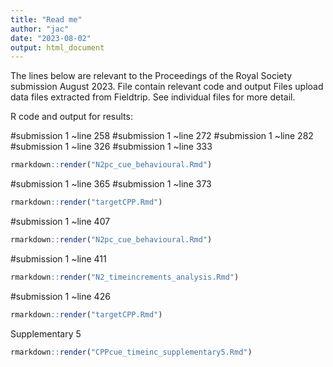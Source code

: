 ---
title: "Read me"
author: "jac"
date: "2023-08-02"
output: html_document
---


The lines below are relevant to the Proceedings of the Royal Society submission August 2023.
File contain relevant code and output 
Files upload data files extracted from Fieldtrip.
See individual files for more detail. 


R code and output for results:

#submission 1 ~line 258
#submission 1 ~line 272
#submission 1 ~line 282
#submission 1 ~line 326
#submission 1 ~line 333

```{r}
rmarkdown::render("N2pc_cue_behavioural.Rmd")
```

#submission 1 ~line 365
#submission 1 ~line 373

```{r}
rmarkdown::render("targetCPP.Rmd")
```


#submission 1 ~line 407
```{r}
rmarkdown::render("N2pc_cue_behavioural.Rmd")
```

#submission 1 ~line 411
```{r}
rmarkdown::render("N2_timeincrements_analysis.Rmd")
```

#submission 1 ~line 426
```{r}
rmarkdown::render("targetCPP.Rmd")
```

Supplementary 5

```{r}
rmarkdown::render("CPPcue_timeinc_supplementary5.Rmd")
```


